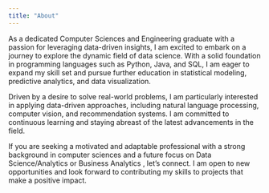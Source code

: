 ```yaml
---
title: "About"
---
```

As a dedicated Computer Sciences and Engineering graduate with a passion for leveraging data-driven insights, I am excited to embark on a journey to explore the dynamic field of data science. With a solid foundation in programming languages such as Python, Java, and SQL, I am eager to expand my skill set and pursue further education in statistical modeling, predictive analytics, and data visualization.

Driven by a desire to solve real-world problems, I am particularly interested in applying data-driven approaches, including natural language processing, computer vision, and recommendation systems. I am committed to continuous learning and staying abreast of the latest advancements in the field.

If you are seeking a motivated and adaptable professional with a strong background in computer sciences and a future focus on Data Science/Analytics or Business Analytics , let's connect. I am open to new opportunities and look forward to contributing my skills to projects that make a positive impact.
